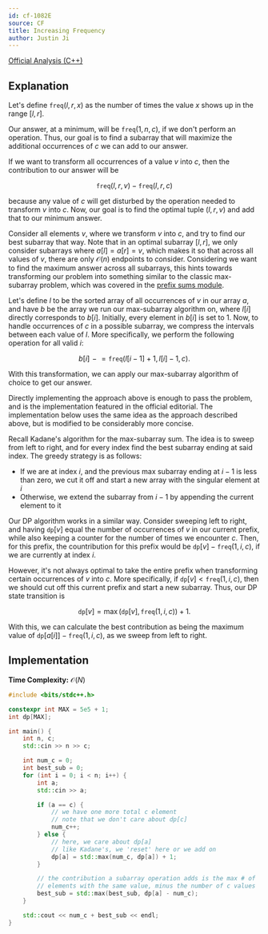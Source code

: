 ```yaml
---
id: cf-1082E
source: CF
title: Increasing Frequency
author: Justin Ji
---
```


[Official Analysis (C++)](https://codeforces.com/blog/entry/63544)

## Explanation

Let's define $\texttt{freq}(l, r, x)$ as the number of times the value $x$
shows up in the range $[l, r]$.

Our answer, at a minimum, will be $\texttt{freq}(1, n, c)$, if we don't perform an
operation. Thus, our goal is to find a subarray that will maximize
the additional occurrences of $c$ we can add to our answer.

If we want to transform all occurrences of a value $v$ into $c$, then the contribution
to our answer will be

$$
\texttt{freq}(l, r, v) - \texttt{freq}(l, r, c)
$$

because any value of $c$ will get disturbed by the operation needed to transform
$v$ into $c$. Now, our goal is to find the optimal tuple $(l, r, v)$ and add that
to our minimum answer.

Consider all elements $v$, where we transform $v$ into $c$, and try to find our best subarray that way.
Note that in an optimal subarray $[l, r]$, we only consider subarrays where
$a[l] = a[r] = v$, which makes it so that across all values of $v$, there are
only $\mathcal{O}(n)$ endpoints to consider. Considering we want to find the maximum
answer across all subarrays, this hints towards transforming our problem into something
similar to the classic max-subarray problem, which was covered in
the [prefix sums module](/silver/more-prefix-sums).

Let's define $l$ to be the sorted array of all occurrences of $v$ in our array $a$,
and have $b$ be the array we run our max-subarray algorithm on, where $l[i]$
directly corresponds to $b[i]$. Initially, every element in $b[i]$ is set to $1$.
Now, to handle occurrences of $c$ in a possible subarray, we compress the intervals
between each value of $l$. More specifically, we perform the following operation
for all valid $i$:

$$
b[i] \mathrel{-}= \texttt{freq}(l[i - 1] + 1, l[i] - 1, c).
$$

With this transformation, we can apply our max-subarray algorithm of choice to get our answer.

Directly implementing the approach above is enough to pass the problem, and is
the implementation featured in the official editorial. The implementation below
uses the same idea as the approach described above, but is modified to be considerably
more concise.

Recall Kadane's algorithm for the max-subarray sum. The idea is to sweep from left
to right, and for every index find the best subarray ending at said index. The greedy
strategy is as follows:
- If we are at index $i$, and the previous max subarray ending at $i-1$ is less than zero, we cut it off and start a new array with the singular element at $i$
- Otherwise, we extend the subarray from $i-1$ by appending the current element to it

Our DP algorithm works in a similar way. Consider sweeping left to right, and
having $\texttt{dp}[v]$ equal the number of occurrences of $v$ in our current prefix, while
also keeping a counter for the number of times we encounter $c$. Then, for this
prefix, the countribution for this prefix would be $\texttt{dp}[v] - \texttt{freq}(1, i, c)$, if we are currently at index $i$.

However, it's not always optimal to take the entire prefix when transforming certain
occurrences of $v$ into $c$. More specifically, if $\texttt{dp}[v] < \texttt{freq}(1, i, c)$, then we should cut off this current prefix and start a new subarray. Thus,
our DP state transition is

$$
\texttt{dp}[v] = \max(\texttt{dp}[v], \texttt{freq}(1, i, c)) + 1.
$$

With this, we can calculate the best contribution as being the maximum value of
$\texttt{dp}[a[i]] - \texttt{freq}(1, i, c)$, as we sweep from left to right.

## Implementation

**Time Complexity:** $\mathcal{O}(N)$

<LanguageSection>
<CPPSection>

```cpp
#include <bits/stdc++.h>

constexpr int MAX = 5e5 + 1;
int dp[MAX];

int main() {
	int n, c;
	std::cin >> n >> c;

	int num_c = 0;
	int best_sub = 0;
	for (int i = 0; i < n; i++) {
		int a;
		std::cin >> a;

		if (a == c) {
			// we have one more total c element
			// note that we don't care about dp[c]
			num_c++;
		} else {
			// here, we care about dp[a]
			// like Kadane's, we 'reset' here or we add on
			dp[a] = std::max(num_c, dp[a]) + 1;
		}

		// the contribution a subarray operation adds is the max # of
		// elements with the same value, minus the number of c values
		best_sub = std::max(best_sub, dp[a] - num_c);
	}

	std::cout << num_c + best_sub << endl;
}
```

</CPPSection>
</LanguageSection>

